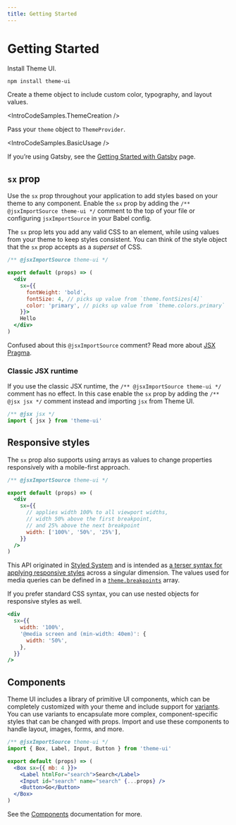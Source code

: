 ```yaml
---
title: Getting Started
---
```



# Getting Started

Install Theme UI.

```sh
npm install theme-ui
```

Create a theme object to include custom color, typography, and layout values.

<IntroCodeSamples.ThemeCreation />

Pass your `theme` object to `ThemeProvider`.

<IntroCodeSamples.BasicUsage />

<Note>

If you’re using Gatsby, see the
[Getting Started with Gatsby](/getting-started/gatsby) page.

</Note>

## `sx` prop

Use the `sx` prop throughout your application to add styles based on your theme
to any component. Enable the `sx` prop by adding the
`/** @jsxImportSource theme-ui */` comment to the top of your file or
configuring `jsxImportSource` in your Babel config.

The `sx` prop lets you add any valid CSS to an element, while using values from
your theme to keep styles consistent. You can think of the style object that the
`sx` prop accepts as a _superset_ of CSS.

```jsx
/** @jsxImportSource theme-ui */

export default (props) => (
  <div
    sx={{
      fontWeight: 'bold',
      fontSize: 4, // picks up value from `theme.fontSizes[4]`
      color: 'primary', // picks up value from `theme.colors.primary`
    }}>
    Hello
  </div>
)
```

<Note>

Confused about this `@jsxImportSource` comment? Read more about
[JSX Pragma](/guides/jsx-pragma).

</Note>

### Classic JSX runtime

If you use the classic JSX runtime, the `/** @jsxImportSource theme-ui */`
comment has no effect. In this case enable the `sx` prop by adding the
`/** @jsx jsx */` comment instead and importing `jsx` from Theme UI.

```jsx
/** @jsx jsx */
import { jsx } from 'theme-ui'
```

## Responsive styles

The `sx` prop also supports using arrays as values to change properties
responsively with a mobile-first approach.

```jsx
/** @jsxImportSource theme-ui */

export default (props) => (
  <div
    sx={{
      // applies width 100% to all viewport widths,
      // width 50% above the first breakpoint,
      // and 25% above the next breakpoint
      width: ['100%', '50%', '25%'],
    }}
  />
)
```

<Note>

This API originated in [Styled System][] and is intended as
[a terser syntax for applying responsive styles](https://styled-system.com/guides/array-props)
across a singular dimension. The values used for media queries can be defined in
a [`theme.breakpoints`](/theming/#breakpoints) array.

</Note>

If you prefer standard CSS syntax, you can use nested objects for responsive
styles as well.

```jsx
<div
  sx={{
    width: '100%',
    '@media screen and (min-width: 40em)': {
      width: '50%',
    },
  }}
/>
```

## Components

Theme UI includes a library of primitive UI components, which can be completely
customized with your theme and include support for
[variants](/components/variants). You can use variants to encapsulate more
complex, component-specific styles that can be changed with props. Import and
use these components to handle layout, images, forms, and more.

```jsx
/** @jsxImportSource theme-ui */
import { Box, Label, Input, Button } from 'theme-ui'

export default (props) => (
  <Box sx={{ mb: 4 }}>
    <Label htmlFor="search">Search</Label>
    <Input id="search" name="search" {...props} />
    <Button>Go</Button>
  </Box>
)
```

See the [Components](/components) documentation for more.

[styled system]: https://styled-system.com
